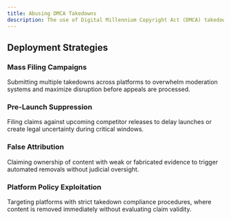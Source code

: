 ```yaml
---
title: Abusing DMCA Takedowns
description: The use of Digital Millennium Copyright Act (DMCA) takedown requests as a competitive tactic—targeting rival content, listings, or distribution channels regardless of actual infringement, to disrupt visibility, traffic, or operations.
---
```


## Deployment Strategies

### Mass Filing Campaigns  
Submitting multiple takedowns across platforms to overwhelm moderation systems and maximize disruption before appeals are processed.

### Pre-Launch Suppression  
Filing claims against upcoming competitor releases to delay launches or create legal uncertainty during critical windows.

### False Attribution  
Claiming ownership of content with weak or fabricated evidence to trigger automated removals without judicial oversight.

### Platform Policy Exploitation  
Targeting platforms with strict takedown compliance procedures, where content is removed immediately without evaluating claim validity.
